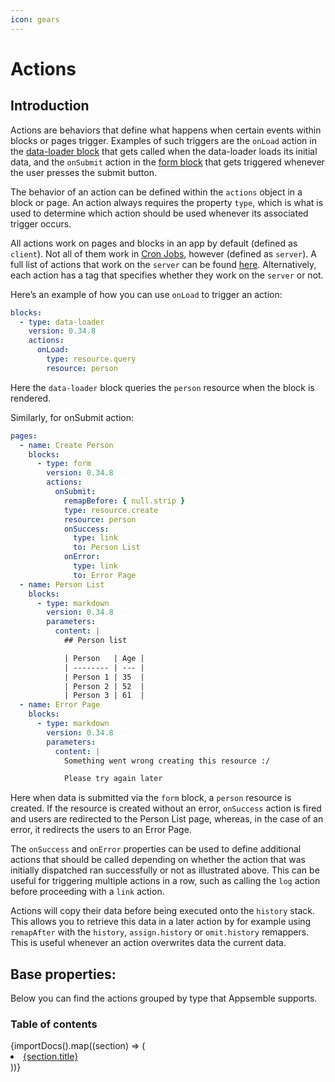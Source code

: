 ```yaml
---
icon: gears
---
```



# Actions

## Introduction

Actions are behaviors that define what happens when certain events within blocks or pages trigger.
Examples of such triggers are the `onLoad` action in the
[data-loader block](/blocks/@appsemble/data-loader) that gets called when the data-loader loads its
initial data, and the `onSubmit` action in the [form block](/blocks/@appsemble/form) that gets
triggered whenever the user presses the submit button.

The behavior of an action can be defined within the `actions` object in a block or page. An action
always requires the property `type`, which is what is used to determine which action should be used
whenever its associated trigger occurs.

All actions work on pages and blocks in an app by default (defined as `client`). Not all of them
work in [Cron Jobs](../guides/cron.mdx), however (defined as `server`). A full list of actions that
work on the `server` can be found [here](../guides/cron.mdx#actions). Alternatively, each action has
a tag that specifies whether they work on the `server` or not.

Here’s an example of how you can use `onLoad` to trigger an action:

```yaml validate blocks-snippet
blocks:
  - type: data-loader
    version: 0.34.8
    actions:
      onLoad:
        type: resource.query
        resource: person
```

Here the `data-loader` block queries the `person` resource when the block is rendered.

Similarly, for onSubmit action:

```yaml validate pages-snippet
pages:
  - name: Create Person
    blocks:
      - type: form
        version: 0.34.8
        actions:
          onSubmit:
            remapBefore: { null.strip }
            type: resource.create
            resource: person
            onSuccess:
              type: link
              to: Person List
            onError:
              type: link
              to: Error Page
  - name: Person List
    blocks:
      - type: markdown
        version: 0.34.8
        parameters:
          content: |
            ## Person list

            | Person   | Age |
            | -------- | --- |
            | Person 1 | 35  |
            | Person 2 | 52  |
            | Person 3 | 61  |
  - name: Error Page
    blocks:
      - type: markdown
        version: 0.34.8
        parameters:
          content: |
            Something went wrong creating this resource :/

            Please try again later
```

Here when data is submitted via the `form` block, a `person` resource is created. If the resource is
created without an error, `onSuccess` action is fired and users are redirected to the Person List
page, whereas, in the case of an error, it redirects the users to an Error Page.

The `onSuccess` and `onError` properties can be used to define additional actions that should be
called depending on whether the action that was initially dispatched ran successfully or not as
illustrated above. This can be useful for triggering multiple actions in a row, such as calling the
`log` action before proceeding with a `link` action.

Actions will copy their data before being executed onto the `history` stack. This allows you to
retrieve this data in a later action by for example using `remapAfter` with the `history`,
`assign.history` or `omit.history` remappers. This is useful whenever an action overwrites data the
current data.

## Base properties:

<ActionRef action={schemas.ActionDefinition.allOf[0]} excludeBase={false} />

Below you can find the actions grouped by type that Appsemble supports.

### Table of contents

<div>
  {importDocs().map((section) => (
    <li key={section.title.toLowerCase()}>
      <a href={`/docs/actions/${section.path.toLowerCase()}`}>{section.title}</a>
    </li>
  ))}
</div>
